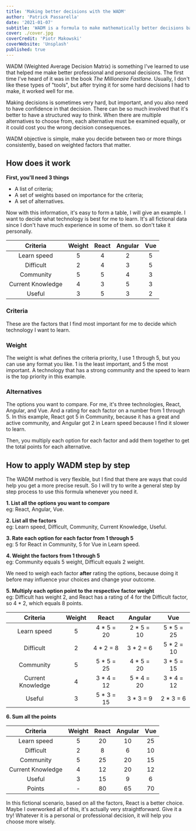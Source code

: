 ```yaml
---
title: 'Making better decisions with the WADM'
author: 'Patrick Passarella'
date: '2021-01-07'
subtitle: 'WADM is a formula to make mathematically better decisions based on factors that matter'
cover: ./cover.jpg
coverCredit: 'Piotr Makowski'
coverWebsite: 'Unsplash'
published: true
---
```


WADM (Weighted Average Decision Matrix) is something I've learned to use that helped me make better professional and personal decisions. The first time I've heard of it was in the book _The Millionaire Fastlane_. Usually, I don't like these types of "tools", but after trying it for some hard decisions I had to make, it worked well for me.

Making decisions is sometimes very hard, but important, and you also need to have confidence in that decision. There can be so much involved that it's better to have a structured way to think. When there are multiple alternatives to choose from, each alternative must be examined equally, or it could cost you the wrong decision consequences.

WADM objective is simple, make you decide between two or more things consistently, based on weighted factors that matter.

## How does it work

**First, you'll need 3 things**

- A list of criteria;
- A set of weights based on importance for the criteria;
- A set of alternatives.

Now with this information, it's easy to form a table, I will give an example. I want to decide what technology is best for me to learn. It's all fictional data since I don't have much experience in some of them. so don't take it personally.

|     Criteria      | Weight | React | Angular | Vue |
| :---------------: | :----: | :---: | :-----: | :-: |
|    Learn speed    |   5    |   4   |    2    |  5  |
|     Difficult     |   2    |   4   |    3    |  5  |
|     Community     |   5    |   5   |    4    |  3  |
| Current Knowledge |   4    |   3   |    5    |  3  |
|      Useful       |   3    |   5   |    3    |  2  |

### Criteria

These are the factors that I find most important for me to decide which technology I want to learn.

### Weight

The weight is what defines the criteria priority, I use 1 through 5, but you can use any format you like. 1 is the least important, and 5 the most important. A technology that has a strong community and the speed to learn is the top priority in this example.

### Alternatives

The options you want to compare. For me, it's three technologies, React, Angular, and Vue. And a rating for each factor on a number from 1 through 5. In this example, React got 5 in Community, because it has a great and active community, and Angular got 2 in Learn speed because I find it slower to learn.

Then, you multiply each option for each factor and add them together to get the total points for each alternative.

## How to apply WADM step by step

The WADM method is very flexible, but I find that there are ways that could help you get a more precise result. So I will try to write a general step by step process to use this formula whenever you need it.

**1. List all the options you want to compare**  
eg: React, Angular, Vue.

**2. List all the factors**  
eg: Learn speed, Difficult, Community, Current Knowledge, Useful.

**3. Rate each option for each factor from 1 through 5**  
eg: 5 for React in Community, 5 for Vue in Learn speed.

**4. Weight the factors from 1 through 5**  
eg: Community equals 5 weight, Difficult equals 2 weight.

We need to weigh each factor **after** rating the options, because doing it before may influence your choices and change your outcome.

**5. Multiply each option point to the respective factor weight**  
eg: Difficult has weight 2, and React has a rating of 4 for the Difficult factor, so 4 \* 2, which equals 8 points.

|     Criteria      | Weight |    React    |   Angular   |     Vue     |
| :---------------: | :----: | :---------: | :---------: | :---------: |
|    Learn speed    |   5    | 4 \* 5 = 20 | 2 \* 5 = 10 | 5 \* 5 = 25 |
|     Difficult     |   2    | 4 \* 2 = 8  | 3 \* 2 = 6  | 5 \* 2 = 10 |
|     Community     |   5    | 5 \* 5 = 25 | 4 \* 5 = 20 | 3 \* 5 = 15 |
| Current Knowledge |   4    | 3 \* 4 = 12 | 5 \* 4 = 20 | 3 \* 4 = 12 |
|      Useful       |   3    | 5 \* 3 = 15 | 3 \* 3 = 9  | 2 \* 3 = 6  |

**6. Sum all the points**

|     Criteria      | Weight | React | Angular | Vue |
| :---------------: | :----: | :---: | :-----: | :-: |
|    Learn speed    |   5    |  20   |   10    | 25  |
|     Difficult     |   2    |   8   |    6    | 10  |
|     Community     |   5    |  25   |   20    | 15  |
| Current Knowledge |   4    |  12   |   20    | 12  |
|      Useful       |   3    |  15   |    9    |  6  |
|      Points       |   -    |  80   |   65    | 70  |

In this fictional scenario, based on all the factors, React is a better choice\. Maybe I overworked all of this, it's actually very straightforward. Give it a try! Whatever it is a personal or professional decision, it will help you choose more wisely.
